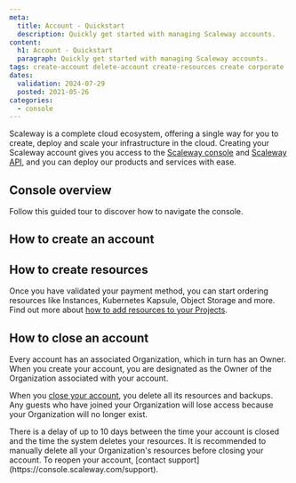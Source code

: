 ```yaml
---
meta:
  title: Account - Quickstart
  description: Quickly get started with managing Scaleway accounts.
content:
  h1: Account - Quickstart
  paragraph: Quickly get started with managing Scaleway accounts.
tags: create-account delete-account create-resources create corporate
dates:
  validation: 2024-07-29
  posted: 2021-05-26
categories:
  - console
---
```


Scaleway is a complete cloud ecosystem, offering a single way for you to create, deploy and scale your infrastructure in the cloud. Creating your Scaleway account gives you access to the [Scaleway console](/account/concepts/#console) and [Scaleway API](https://www.scaleway.com/en/developers/api/), and you can deploy our products and services with ease.

## Console overview
Follow this guided tour to discover how to navigate the console.
<GuideFlow src="https://app.guideflow.com/embed/mk6n9e6c6p"/>

## How to create an account

<Macro id="create-account" />

## How to create resources

Once you have validated your payment method, you can start ordering resources like Instances, Kubernetes Kapsule, Object Storage and more. Find out more about [how to add resources to your Projects](/organizations-and-projects/how-to/add-resources-project/).

## How to close an account

Every account has an associated Organization, which in turn has an Owner. When you create your account, you are designated as the Owner of the Organization associated with your account.

When you [close your account](/account/how-to/close-account/), you delete all its resources and backups. Any guests who have joined your Organization will lose access because your Organization will no longer exist.

<Message type="important">
  There is a delay of up to 10 days between the time your account is closed and the time the system deletes your resources. It is recommended to manually delete all your Organization's resources before closing your account. To reopen your account, [contact support](https://console.scaleway.com/support).
</Message>

<Macro id="close-account" />
